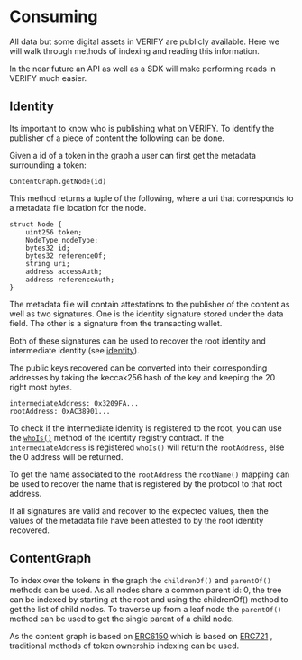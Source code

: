 # Consuming

All data but some digital assets in VERIFY are publicly available. Here we will walk through methods of indexing and reading this information.

In the near future an API as well as a SDK will make performing reads in VERIFY much easier.

## Identity

Its important to know who is publishing what on VERIFY. To identify the publisher of a piece of content the following can be done.

Given a id of a token in the graph a user can first get the metadata surrounding a token:

`ContentGraph.getNode(id)`

This method returns a tuple of the following, where a uri that corresponds to a metadata file location for the node.

```solidity
struct Node {
    uint256 token;
    NodeType nodeType;
    bytes32 id;
    bytes32 referenceOf;
    string uri;
    address accessAuth;
    address referenceAuth;
}
```

The metadata file will contain attestations to the publisher of the content as well as two signatures. One is the identity
signature stored under the data field. The other is a signature from the transacting wallet.

Both of these signatures can be used to recover the root identity and intermediate identity (see [identity](/publishing/identity)).

The public keys recovered can be converted into their corresponding addresses by taking the keccak256 hash of the key
and keeping the 20 right most bytes.

```
intermediateAddress: 0x3209FA...
rootAddress: 0xAC38901...
```

To check if the intermediate identity is registered to the root, you can use the [`whoIs()`](/publishing/identity/contract) method of the identity
registry contract. If the `intermediateAddress` is registered `whoIs()` will return the `rootAddress`, else the 0 address will be returned.

To get the name associated to the `rootAddress` the `rootName()` mapping can be used to recover the name that is registered by the protocol to that
root address.

If all signatures are valid and recover to the expected values, then the values of the metadata file have been attested to by the root identity recovered.

## ContentGraph

To index over the tokens in the graph the `childrenOf()` and `parentOf()` methods can be used. As all nodes share a common parent id: 0, the tree can be indexed
by starting at the root and using the childrenOf() method to get the list of child nodes. To traverse up from a leaf node the `parentOf()` method can be used to
get the single parent of a child node.

As the content graph is based on [ERC6150](https://eips.ethereum.org/EIPS/eip-6150) which is based on [ERC721](https://eips.ethereum.org/EIPS/eip-721) , traditional methods of token ownership indexing can be used.
